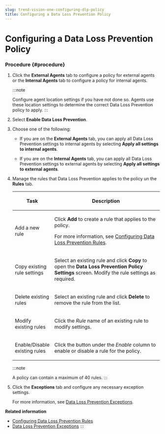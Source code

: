 ```yaml
---
slug: trend-vision-one-configuring-dlp-policy
title: Configuring a Data Loss Prevention Policy
---
```

# Configuring a Data Loss Prevention Policy

### Procedure {#procedure}

1.  Click the **External Agents** tab to configure a policy for external agents or the **Internal Agents** tab to configure a policy for internal agents.

    :::note

    Configure agent location settings if you have not done so. Agents use these location settings to determine the correct Data Loss Prevention policy to apply.
    :::

2.  Select **Enable Data Loss Prevention**.

3.  Choose one of the following:

    - If you are on the **External Agents** tab, you can apply all Data Loss Prevention settings to internal agents by selecting **Apply all settings to internal agents**.

    - If you are on the **Internal Agents** tab, you can apply all Data Loss Prevention settings to external agents by selecting **Apply all settings to external agents**.

4.  Manage the rules that Data Loss Prevention applies to the policy un the **Rules** tab.

    <table>
    <colgroup>
    <col style="width: 20%" />
    <col style="width: 80%" />
    </colgroup>
    <thead>
    <tr>
    <th><p>Task</p></th>
    <th><p>Description</p></th>
    </tr>
    </thead>
    <tbody>
    <tr>
    <td><p>Add a new rule</p></td>
    <td><p>Click <strong>Add</strong> to create a rule that applies to the policy.</p>
    <p>For more information, see <a href="trend-vision-one-configuring-dlp-rules">Configuring Data Loss Prevention Rules</a>.</p></td>
    </tr>
    <tr>
    <td><p>Copy existing rule settings</p></td>
    <td><p>Select an existing rule and click <strong>Copy</strong> to open the <strong>Data Loss Prevention Policy Settings</strong> screen. Modify the rule settings as required.</p></td>
    </tr>
    <tr>
    <td><p>Delete existing rules</p></td>
    <td><p>Select an existing rule and click <strong>Delete</strong> to remove the rule from the list.</p></td>
    </tr>
    <tr>
    <td><p>Modify existing rules</p></td>
    <td><p>Click the <em>Rule</em> name of an existing rule to modify settings.</p></td>
    </tr>
    <tr>
    <td><p>Enable/Disable existing rules</p></td>
    <td><p>Click the button under the <em>Enable</em> column to enable or disable a rule for the policy.</p></td>
    </tr>
    </tbody>
    </table>

    :::note

    A policy can contain a maximum of 40 rules.
    :::

5.  Click the **Exceptions** tab and configure any necessary exception settings.

    For more information, see [Data Loss Prevention Exceptions](data-loss-prevention-exceptions.mdx).

**Related information**

- [Configuring Data Loss Prevention Rules](configuring-dlp-rules.mdx)
- [Data Loss Prevention Exceptions](data-loss-prevention-exceptions.mdx)
:::

